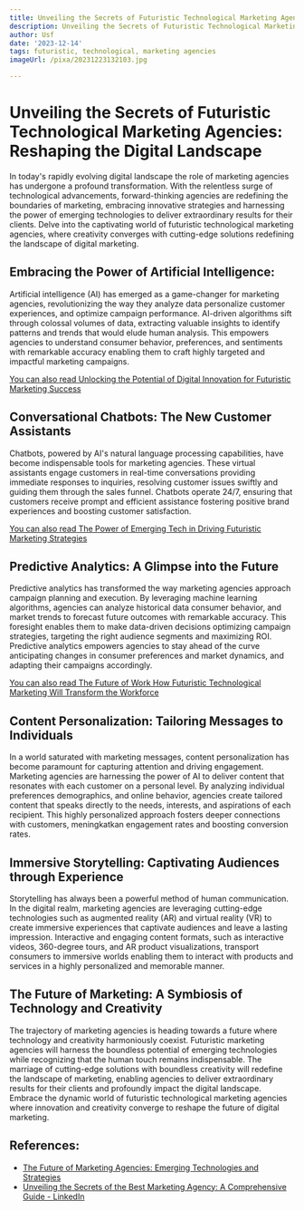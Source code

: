 ```yaml
---
title: Unveiling the Secrets of Futuristic Technological Marketing Agencies
description: Unveiling the Secrets of Futuristic Technological Marketing Agencies
author: Usf
date: '2023-12-14'
tags: futuristic, technological, marketing agencies
imageUrl: /pixa/20231223132103.jpg

---
```

# Unveiling  the Secrets of Futuristic Technological Marketing Agencies: Reshaping the Digital Landscape

In today's rapidly evolving digital landscape the role of marketing agencies has undergone a profound transformation. With the relentless surge of technological advancements, forward-thinking agencies are redefining the boundaries of  marketing, embracing innovative strategies and  harnessing the  power of emerging  technologies to deliver extraordinary results for their clients. Delve into the  captivating world of futuristic technological marketing agencies, where creativity converges with cutting-edge solutions  redefining the landscape of digital marketing.

## Embracing the Power  of Artificial Intelligence:

Artificial intelligence (AI) has emerged as  a game-changer for marketing agencies, revolutionizing  the way they analyze data personalize customer experiences, and optimize campaign performance. AI-driven algorithms sift through colossal volumes of data, extracting valuable insights to identify patterns and trends that would elude human analysis. This empowers agencies to understand consumer behavior, preferences, and sentiments with  remarkable accuracy enabling  them to craft highly targeted and impactful marketing  campaigns.

[You can also read Unlocking the Potential of Digital Innovation for Futuristic Marketing Success](Unlocking%20the%20Potential%20of%20Digital%20Innovation%20for%20Futuristic%20Marketing%20Success)


## Conversational Chatbots: The New Customer Assistants

Chatbots, powered by AI's natural language processing capabilities, have become indispensable tools for marketing agencies.  These virtual assistants engage customers in real-time conversations providing immediate responses to inquiries, resolving customer issues swiftly and guiding them through the sales funnel. Chatbots  operate 24/7, ensuring that  customers receive prompt and efficient assistance fostering positive brand experiences and  boosting customer satisfaction.

[You can also read The Power of Emerging Tech in Driving Futuristic Marketing Strategies](The%20Power%20of%20Emerging%20Tech%20in%20Driving%20Futuristic%20Marketing%20Strategies)


## Predictive Analytics: A Glimpse  into the  Future

Predictive  analytics has transformed  the way marketing agencies approach campaign planning and execution. By leveraging machine learning algorithms, agencies can analyze historical data consumer behavior, and  market trends to forecast  future outcomes with remarkable  accuracy. This foresight enables them to make data-driven decisions optimizing campaign strategies, targeting the right  audience segments  and maximizing ROI. Predictive analytics empowers agencies to stay ahead of the curve anticipating  changes  in consumer preferences  and market dynamics, and adapting their campaigns accordingly.

[You can also read The Future of Work How  Futuristic Technological Marketing  Will Transform the Workforce](The%20Future%20of%20Work%20How%20Futuristic%20Technological%20Marketing%20Will%20Transform%20the%20Workforce)


## Content Personalization: Tailoring Messages to Individuals

In a world saturated  with marketing messages, content  personalization has become paramount for capturing  attention and driving  engagement. Marketing agencies are harnessing the power of AI  to deliver content that resonates with each customer on a personal level. By analyzing individual preferences demographics, and  online behavior,  agencies create  tailored content that speaks directly to the needs, interests, and aspirations of each recipient. This highly personalized  approach fosters deeper connections with customers, meningkatkan engagement rates and boosting conversion  rates.

## Immersive Storytelling: Captivating Audiences through Experience

Storytelling has always been a powerful method  of human communication. In  the  digital realm, marketing  agencies are leveraging  cutting-edge technologies such as augmented  reality (AR) and virtual  reality (VR) to create immersive experiences that captivate  audiences and leave a  lasting impression. Interactive and engaging content formats, such  as interactive videos, 360-degree tours, and AR  product  visualizations, transport consumers to immersive worlds enabling them to interact with products  and services in a highly personalized and  memorable manner.

## The Future  of Marketing: A Symbiosis of Technology  and Creativity

The trajectory of marketing agencies is heading towards a future where technology and  creativity harmoniously coexist. Futuristic marketing agencies will harness the boundless potential of emerging technologies while recognizing  that the human touch remains indispensable. The marriage of cutting-edge solutions with boundless creativity will redefine the landscape of marketing, enabling agencies to deliver extraordinary results for their clients and profoundly impact the digital landscape. Embrace the dynamic world of futuristic technological marketing agencies where innovation and creativity converge to reshape the future of digital marketing.

## References:
- [The Future of Marketing Agencies: Emerging Technologies and Strategies](https://infographicworld.com/the-future-of-marketing-agencies-emerging-technologies-and-strategies/)
- [Unveiling the Secrets of the Best Marketing Agency: A Comprehensive Guide - LinkedIn](https://www.linkedin.com/pulse/unveiling-secrets-best-marketing-agency-comprehensive-guide)
